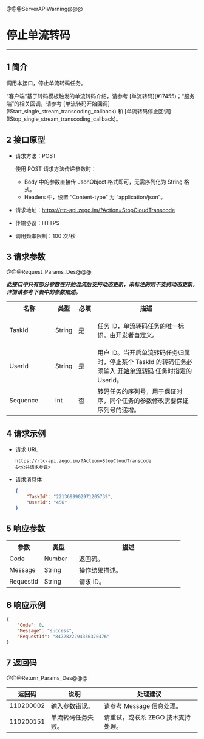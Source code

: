 @@@ServerAPIWarning@@@

# 停止单流转码

- - -

## 1 简介

调用本接口，停止单流转码任务。

“客户端”基于转码模板触发的单流转码介绍，请参考 [单流转码\](#17455)；“服务端”的相关回调，请参考 [单流转码开始回调\](!Start_single_stream_transcoding_callback) 和 [单流转码停止回调\](!Stop_single_stream_transcoding_callback)。


## 2 接口原型

- 请求方法：POST

  <div class="mk-hint">

  使用 POST 请求方法传递参数时：

  - Body 中的参数直接传 JsonObject 格式即可，无需序列化为 String 格式。
  - Headers 中，设置 “Content-type” 为 “application/json”。
  </div>


- 请求地址：https://rtc-api.zego.im/?Action=StopCloudTranscode
- 传输协议：HTTPS
- 调用频率限制：100 次/秒



## 3 请求参数

@@@Request_Params_Des@@@

***此接口中只有部分参数在开始混流后支持动态更新，未标注的则不支持动态更新，详情请参考下表中的参数描述。***

<table class="collapsible-table" >
  <colgroup>
    <col width="24%">
    <col width="12%">
    <col width="10%">
    <col width="54%">
  </colgroup>
<tbody><tr data-row-level="1">
<th>名称</th>
<th>类型</th>
<th>必填</th>
<th>描述</th>
</tr>
<tr data-row-level="2">
<td>TaskId</td>
<td>String</td>
<td>是</td>
<td><p>任务 ID，单流转码任务的唯一标识，由开发者自定义。</p></td>
</tr>
<tr data-row-level="3">
<td>UserId</td>
<td>String</td>
<td>是</td>
<td>用户 ID。当开启单流转码任务归属时，停止某个 TaskId 的转码任务必须输入 <a href="!Start_single_stream_transcoding" target="_blank">开始单流转码</a> 任务时指定的 UserId。</td>
</tr>
<tr data-row-level="6">
<td>Sequence</td>
<td>Int</td>
<td>否</td>
<td>转码任务的序列号，用于保证时序，同个任务的参数修改需要保证序列号的递增。</td>
</tr>
</tbody></table>


## 4 请求示例

- 请求 URL
    ```
    https://rtc-api.zego.im/?Action=StopCloudTranscode
    &<公共请求参数>    
    ```

- 请求消息体 
    ```json
    {
        "TaskId": "2213699902971205739",
        "UserId": "456"
    }
    ```


## 5 响应参数

<table class="collapsible-table" >
  <colgroup>
    <col width="20%">
    <col width="20%">
    <col width="60%">
  </colgroup>
<tbody><tr data-row-level="1">
<th>参数</th>
<th>类型</th>
<th>描述</th>
</tr>
<tr data-row-level="2">
<td>Code</td>
<td>Number</td>
<td>返回码。</td>
</tr>
<tr data-row-level="3">
<td>Message</td>
<td>String</td>
<td>操作结果描述。</td>
</tr>
<tr data-row-level="4">
<td>RequestId</td>
<td>String</td>
<td>请求 ID。</td>
</tr>
</tbody></table>


## 6 响应示例

```json
{
    "Code": 0,
    "Message": "success",
    "RequestId": "8472822294336370476"
}
```

## 7 返回码

@@@Return_Params_Des@@@

|返回码|说明|处理建议|
|-----|------|-----|
| 110200002 | 输入参数错误。 | 请参考 Message 信息处理。|
| 110200151 | 单流转码任务失败。 |请重试，或联系 ZEGO 技术支持处理。|
